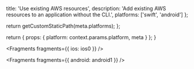 
  title: 'Use existing AWS resources',
  description: 'Add existing AWS resources to an application without the CLI.',
  platforms: ['swift', 'android']
};

  return getCustomStaticPath(meta.platforms);
};

  return {
    props: {
      platform: context.params.platform,
      meta
    }
  };
}


<Fragments fragments={{ ios: ios0 }} />


<Fragments fragments={{ android: android1 }} />
